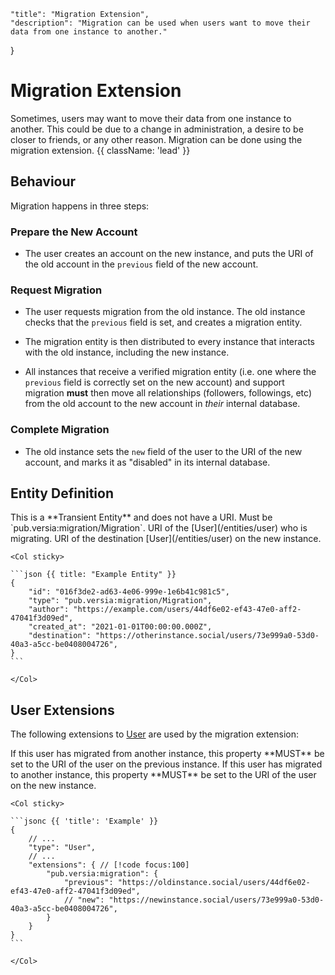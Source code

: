     "title": "Migration Extension",
    "description": "Migration can be used when users want to move their data from one instance to another."
}

# Migration Extension

Sometimes, users may want to move their data from one instance to another. This could be due to a change in administration, a desire to be closer to friends, or any other reason. Migration can be done using the migration extension. {{ className: 'lead' }}

## Behaviour

Migration happens in three steps:

### Prepare the New Account

- The user creates an account on the new instance, and puts the URI of the old account in the `previous` field of the new account.

### Request Migration

- The user requests migration from the old instance. The old instance checks that the `previous` field is set, and creates a migration entity.

- The migration entity is then distributed to every instance that interacts with the old instance, including the new instance.

- All instances that receive a verified migration entity (i.e. one where the `previous` field is correctly set on the new account) and support migration **must** then move all relationships (followers, followings, etc) from the old account to the new account in *their* internal database.

### Complete Migration

- The old instance sets the `new` field of the user to the URI of the new account, and marks it as "disabled" in its internal database.


## Entity Definition

<Row>
    <Col>
        <Properties>
            <Property name="uri" type="null" required={false}>
                This is a **Transient Entity** and does not have a URI.
            </Property>
            <Property name="type" type="string" required={true}>
                Must be `pub.versia:migration/Migration`.
            </Property>
            <Property name="author" type="URI" typeLink="/types#uri" required={true}>
                URI of the [User](/entities/user) who is migrating.
            </Property>
            <Property name="destination" type="URI" required={true} typeLink="/types#uri">
                URI of the destination [User](/entities/user) on the new instance.
            </Property>
        </Properties>
    </Col>

    <Col sticky>

    ```json {{ title: "Example Entity" }}
    {
        "id": "016f3de2-ad63-4e06-999e-1e6b41c981c5",
        "type": "pub.versia:migration/Migration",
        "author": "https://example.com/users/44df6e02-ef43-47e0-aff2-47041f3d09ed",
        "created_at": "2021-01-01T00:00:00.000Z",
        "destination": "https://otherinstance.social/users/73e999a0-53d0-40a3-a5cc-be0408004726",
    }
    ```

    </Col>
</Row>

## User Extensions

The following extensions to [User](/entities/user) are used by the migration extension:

<Row>
    <Col>
        <Properties>
            <Property name="previous" type="URI" required={true} typeLink="/types#uri">
                If this user has migrated from another instance, this property **MUST** be set to the URI of the user on the previous instance.
            </Property>
            <Property name="new" type="URI" required={false} typeLink="/types#uri">
                If this user has migrated to another instance, this property **MUST** be set to the URI of the user on the new instance.
            </Property>
        </Properties>
    </Col>

    <Col sticky>

    ```jsonc {{ 'title': 'Example' }}
    {
        // ...
        "type": "User",
        // ...
        "extensions": { // [!code focus:100]
            "pub.versia:migration": {
                "previous": "https://oldinstance.social/users/44df6e02-ef43-47e0-aff2-47041f3d09ed",
                // "new": "https://newinstance.social/users/73e999a0-53d0-40a3-a5cc-be0408004726",
            } 
        }
    }
    ```

    </Col>
</Row>
